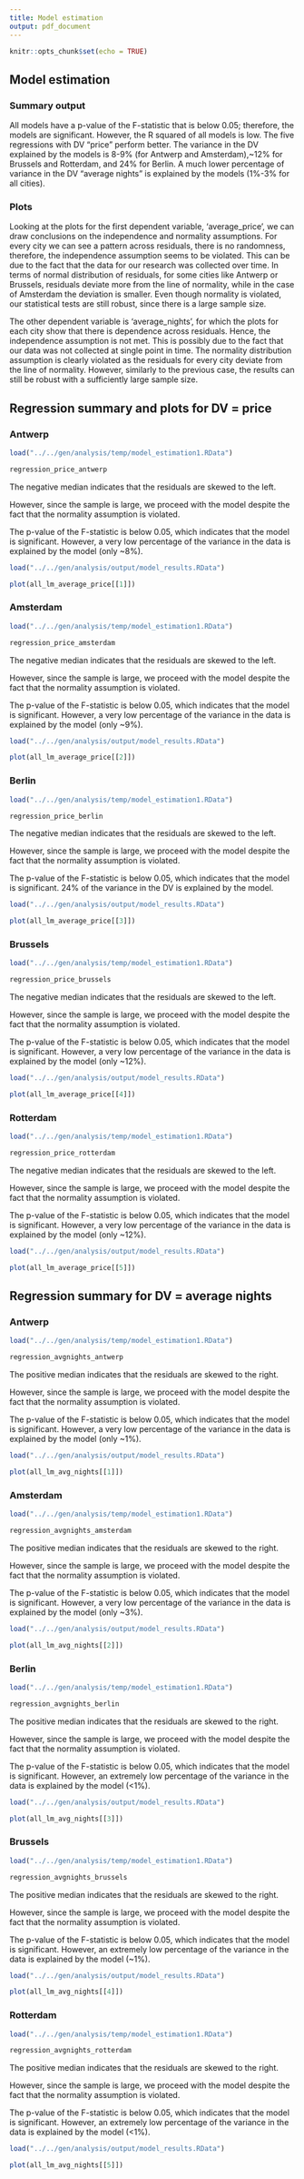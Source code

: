 ```yaml
---
title: Model estimation
output: pdf_document
---
```


```r
knitr::opts_chunk$set(echo = TRUE)

```
## Model estimation
### Summary output
All models have a p-value of the F-statistic that is below 0.05; therefore, the models are significant.
However, the R squared of all models is low. 
The five regressions with DV "price" perform better. The variance in the DV explained by the models is 8-9% (for Antwerp and Amsterdam),~12% for Brussels and Rotterdam, and 24% for Berlin. 
A much lower percentage of variance in the DV "average nights" is explained by the models (1%-3% for all cities).


### Plots
Looking at the plots for the first dependent variable, ‘average_price’, we can draw conclusions on the independence and normality assumptions. For every city we can see a pattern across residuals, there is no randomness, therefore, the independence assumption seems to be violated. This can be due to the fact that the data for our research was collected over time. 
In terms of normal distribution of residuals, for some cities like Antwerp or Brussels, residuals deviate more from the line of normality, while in the case of Amsterdam the deviation is smaller. Even though normality is violated, our statistical tests are still robust, since there is a large sample size.

The other dependent variable is ‘average_nights’, for which the plots for each city show that there is dependence across residuals. Hence, the independence assumption is not met.  This is possibly due to the fact that our data was not collected at single point in time. The normality distribution assumption is clearly violated as the residuals for every city deviate from the line of normality. However, similarly to the previous case, the results can still be robust with a sufficiently large sample size.


## Regression summary and plots for DV = price
### Antwerp
```r
load("../../gen/analysis/temp/model_estimation1.RData")

regression_price_antwerp

```
The negative median indicates that the residuals are skewed to the left.

However, since the sample is large, we proceed with the model despite the fact that the normality assumption is violated.

The p-value of the F-statistic is below 0.05, which indicates that the model is significant. However, a very low percentage of the variance in the data is explained by the model (only ~8%).


```r
load("../../gen/analysis/output/model_results.RData")

plot(all_lm_average_price[[1]])

```

### Amsterdam
```r
load("../../gen/analysis/temp/model_estimation1.RData")

regression_price_amsterdam

```
The negative median indicates that the residuals are skewed to the left.

However, since the sample is large, we proceed with the model despite the fact that the normality assumption is violated.

The p-value of the F-statistic is below 0.05, which indicates that the model is significant. However, a very low percentage of the variance in the data is explained by the model (only ~9%).


```r
load("../../gen/analysis/output/model_results.RData")

plot(all_lm_average_price[[2]])

```


### Berlin
```r
load("../../gen/analysis/temp/model_estimation1.RData")

regression_price_berlin

```
The negative median indicates that the residuals are skewed to the left.

However, since the sample is large, we proceed with the model despite the fact that the normality assumption is violated.

The p-value of the F-statistic is below 0.05, which indicates that the model is significant. 24% of the variance in the DV is explained by the model.

```r
load("../../gen/analysis/output/model_results.RData")

plot(all_lm_average_price[[3]])

```


### Brussels
```r
load("../../gen/analysis/temp/model_estimation1.RData")

regression_price_brussels

```
The negative median indicates that the residuals are skewed to the left.

However, since the sample is large, we proceed with the model despite the fact that the normality assumption is violated.

The p-value of the F-statistic is below 0.05, which indicates that the model is significant. However, a very low percentage of the variance in the data is explained by the model (only ~12%).

```r
load("../../gen/analysis/output/model_results.RData")

plot(all_lm_average_price[[4]])

```



### Rotterdam
```r
load("../../gen/analysis/temp/model_estimation1.RData")

regression_price_rotterdam

```

The negative median indicates that the residuals are skewed to the left.

However, since the sample is large, we proceed with the model despite the fact that the normality assumption is violated.

The p-value of the F-statistic is below 0.05, which indicates that the model is significant. However, a very low percentage of the variance in the data is explained by the model (only ~12%). 


```r
load("../../gen/analysis/output/model_results.RData")

plot(all_lm_average_price[[5]])

```



## Regression summary for DV = average nights
### Antwerp
```r
load("../../gen/analysis/temp/model_estimation1.RData")

regression_avgnights_antwerp

```
The positive median indicates that the residuals are skewed to the right.

However, since the sample is large, we proceed with the model despite the fact that the normality assumption is violated.

The p-value of the F-statistic is below 0.05, which indicates that the model is significant. However, a very low percentage of the variance in the data is explained by the model (only ~1%).


```r
load("../../gen/analysis/output/model_results.RData")

plot(all_lm_avg_nights[[1]])

```


### Amsterdam
```r
load("../../gen/analysis/temp/model_estimation1.RData")

regression_avgnights_amsterdam

```
The positive median indicates that the residuals are skewed to the right.

However, since the sample is large, we proceed with the model despite the fact that the normality assumption is violated.

The p-value of the F-statistic is below 0.05, which indicates that the model is significant. However, a very low percentage of the variance in the data is explained by the model (only ~3%).


```r
load("../../gen/analysis/output/model_results.RData")

plot(all_lm_avg_nights[[2]])

```


### Berlin
```r
load("../../gen/analysis/temp/model_estimation1.RData")

regression_avgnights_berlin

```
The positive median indicates that the residuals are skewed to the right.

However, since the sample is large, we proceed with the model despite the fact that the normality assumption is violated.

The p-value of the F-statistic is below 0.05, which indicates that the model is significant. However, an extremely low percentage of the variance in the data is explained by the model (<1%).


```r
load("../../gen/analysis/output/model_results.RData")

plot(all_lm_avg_nights[[3]])

```


### Brussels
```r
load("../../gen/analysis/temp/model_estimation1.RData")

regression_avgnights_brussels

```
The positive median indicates that the residuals are skewed to the right.

However, since the sample is large, we proceed with the model despite the fact that the normality assumption is violated.

The p-value of the F-statistic is below 0.05, which indicates that the model is significant. However, an extremely low percentage of the variance in the data is explained by the model (~1%).


```r
load("../../gen/analysis/output/model_results.RData")

plot(all_lm_avg_nights[[4]])

```


### Rotterdam
```r
load("../../gen/analysis/temp/model_estimation1.RData")

regression_avgnights_rotterdam

```
The positive median indicates that the residuals are skewed to the right.

However, since the sample is large, we proceed with the model despite the fact that the normality assumption is violated.

The p-value of the F-statistic is below 0.05, which indicates that the model is significant. However, an extremely low percentage of the variance in the data is explained by the model (<1%).

```r
load("../../gen/analysis/output/model_results.RData")

plot(all_lm_avg_nights[[5]])

```